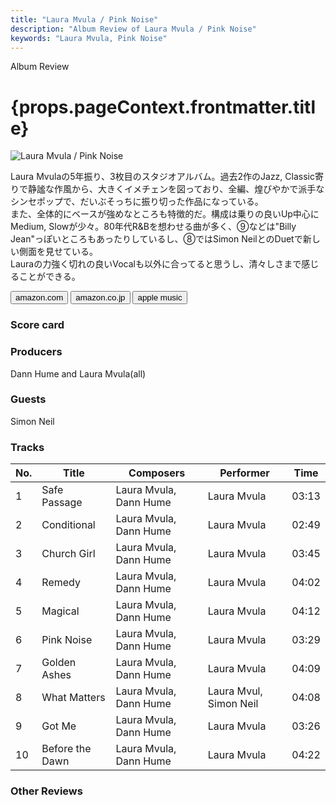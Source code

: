 ```yaml
---
title: "Laura Mvula / Pink Noise"
description: "Album Review of Laura Mvula / Pink Noise"
keywords: "Laura Mvula, Pink Noise"
---
```






<p className="largeP">Album Review</p>
<h1 className="h1--no--margin">{props.pageContext.frontmatter.title}</h1>

<Row  className="image-card-group">
	<Column colMd={3} colLg={4} noGutterMdLeft="">
       <ImageCard>

![Laura Mvula / Pink Noise](../../images/cd/lauramvula3L.jpg)

</ImageCard>
	</Column>
	<Column colMd={4} colLg={8} noGutterMdLeft="">
	<p>
		Laura Mvulaの5年振り、3枚目のスタジオアルバム。過去2作のJazz, Classic寄りで静謐な作風から、大きくイメチェンを図っており、全編、煌びやかで派手なシンセポップで、だいぶそっちに振り切った作品になっている。
		<br/>また、全体的にベースが強めなところも特徴的だ。構成は乗りの良いUp中心にMedium, Slowが少々。80年代R&Bを想わせる曲が多く、⑨などは"Billy Jean"っぽいところもあったりしているし、⑧ではSimon NeilとのDuetで新しい側面を見せている。
		<br/>Lauraの力強く切れの良いVocalも以外に合ってると思うし、清々しさまで感じることができる。
	</p>
	<div>
	  <Button className="button-right-mergin"  href="https://amzn.to/3n4MonP" renderIcon={ArrowUpRight} size='sm' kind='primary'>
      amazon.com
    </Button>
    <Button className="button-right-mergin"  href="https://amzn.to/3naqNds" renderIcon={ArrowUpRight} size='sm' kind='secondary'>
      amazon.co.jp
    </Button>
		<Button className="button-right-mergin"  href="https://apple.co/3jc4QcU" renderIcon={ArrowUpRight} size='sm' kind='tertiary'>
      apple music
    </Button>
		<AdvJS2/>
	</div>
	</Column>
</Row>
<Row >
	<Column colMd={4} colLg={4} noGutterMdLeft="">
	<div>
	  <h3>Score card</h3>
		<SliderJS1 value="5" />
	  <SliderJS2 value="1" />
		<SliderJS3 value="1" />
	  <SliderJS4 value="8" />
	</div>
</Column>
<Column colMd={8} colLg={8} noGutterMdLeft="">
<div>
	<h3>Producers</h3>
	<p>
		Dann Hume and Laura Mvula(all)
	</p>
	<h3>Guests</h3>
	<p>
		Simon Neil
	</p>
</div>
</Column>
</Row>

<h3>Tracks</h3>

| No. | Title           | Composers              | Performer              | Time  |
| --- | --------------- | ---------------------- | ---------------------- | ----- |
| 1   | Safe Passage    | Laura Mvula, Dann Hume | Laura Mvula            | 03:13 |
| 2   | Conditional     | Laura Mvula, Dann Hume | Laura Mvula            | 02:49 |
| 3   | Church Girl     | Laura Mvula, Dann Hume | Laura Mvula            | 03:45 |
| 4   | Remedy          | Laura Mvula, Dann Hume | Laura Mvula            | 04:02 |
| 5   | Magical         | Laura Mvula, Dann Hume | Laura Mvula            | 04:12 |
| 6   | Pink Noise      | Laura Mvula, Dann Hume | Laura Mvula            | 03:29 |
| 7   | Golden Ashes    | Laura Mvula, Dann Hume | Laura Mvula            | 04:09 |
| 8   | What Matters    | Laura Mvula, Dann Hume | Laura Mvul, Simon Neil | 04:08 |
| 9   | Got Me          | Laura Mvula, Dann Hume | Laura Mvula            | 03:26 |
| 10  | Before the Dawn | Laura Mvula, Dann Hume | Laura Mvula            | 04:22 |

<h3>Other Reviews</h3>

<Row>
  <Column colMd={3} colLg={3} noGutterMdLeft>
    <Review1 />
  </Column>
</Row>

<AdvJS3 />
